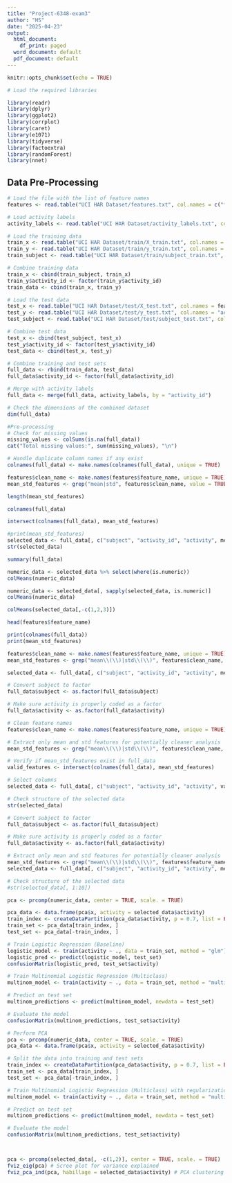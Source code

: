 ---
title: "Project-6348-exam3"
author: "HS"
date: "2025-04-23"
output:
  html_document:
    df_print: paged
  word_document: default
  pdf_document: default
---

```{r setup, include=FALSE}
knitr::opts_chunk$set(echo = TRUE)
```

```{r}
# Load the required libraries

library(readr)
library(dplyr)
library(ggplot2)
library(corrplot)
library(caret)
library(e1071)
library(tidyverse)
library(factoextra)
library(randomForest)
library(nnet)

```


## Data Pre-Processing

```{r  }
# Load the file with the list of feature names
features <- read.table("UCI HAR Dataset/features.txt", col.names = c("feature_id", "feature_name"))

# Load activity labels
activity_labels <- read.table("UCI HAR Dataset/activity_labels.txt", col.names = c("activity_id", "activity"))

# Load the training data
train_x <- read.table("UCI HAR Dataset/train/X_train.txt", col.names = features$feature_name)
train_y <- read.table("UCI HAR Dataset/train/y_train.txt", col.names = "activity_id")
train_subject <- read.table("UCI HAR Dataset/train/subject_train.txt", col.names = "subject")

# Combine training data
train_x <- cbind(train_subject, train_x)
train_y$activity_id <- factor(train_y$activity_id)
train_data <- cbind(train_x, train_y)

# Load the test data
test_x <- read.table("UCI HAR Dataset/test/X_test.txt", col.names = features$feature_name)
test_y <- read.table("UCI HAR Dataset/test/y_test.txt", col.names = "activity_id")
test_subject <- read.table("UCI HAR Dataset/test/subject_test.txt", col.names = "subject")

# Combine test data
test_x <- cbind(test_subject, test_x)
test_y$activity_id <- factor(test_y$activity_id)
test_data <- cbind(test_x, test_y)

# Combine training and test sets
full_data <- rbind(train_data, test_data)
full_data$activity_id <- factor(full_data$activity_id)

# Merge with activity labels
full_data <- merge(full_data, activity_labels, by = "activity_id")

# Check the dimensions of the combined dataset
dim(full_data)
```

```{r  }
#Pre-processing
# Check for missing values
missing_values <- colSums(is.na(full_data))
cat("Total missing values:", sum(missing_values), "\n")

# Handle duplicate column names if any exist
colnames(full_data) <- make.names(colnames(full_data), unique = TRUE)
```


```{r}
features$clean_name <- make.names(features$feature_name, unique = TRUE)
mean_std_features <- grep("mean|std", features$clean_name, value = TRUE)

```


```{r}
length(mean_std_features)
```

```{r}
colnames(full_data)
```


```{r}
intersect(colnames(full_data), mean_std_features)
```


```{r}
#print(mean_std_features)
selected_data <- full_data[, c("subject", "activity_id", "activity", mean_std_features)]
str(selected_data)

```


```{r}
summary(full_data)
```


```{r  }
numeric_data <- selected_data %>% select(where(is.numeric))
colMeans(numeric_data)
```


```{r}
numeric_data <- selected_data[, sapply(selected_data, is.numeric)]
colMeans(numeric_data)

```



```{r}
colMeans(selected_data[,-c(1,2,3)])

```


```{r  }
head(features$feature_name)

```
```{r}
print(colnames(full_data))
print(mean_std_features)

features$clean_name <- make.names(features$feature_name, unique = TRUE)
mean_std_features <- grep("mean\\(\\)|std\\(\\)", features$clean_name, value = TRUE)

selected_data <- full_data[, c("subject", "activity_id", "activity", mean_std_features)]

# Convert subject to factor
full_data$subject <- as.factor(full_data$subject)

# Make sure activity is properly coded as a factor
full_data$activity <- as.factor(full_data$activity)

# Clean feature names
features$clean_name <- make.names(features$feature_name, unique = TRUE)

# Extract only mean and std features for potentially cleaner analysis
mean_std_features <- grep("mean\\(\\)|std\\(\\)", features$clean_name, value = TRUE)

# Verify if mean_std_features exist in full_data
valid_features <- intersect(colnames(full_data), mean_std_features)

# Select columns
selected_data <- full_data[, c("subject", "activity_id", "activity", valid_features)]

# Check structure of the selected data
str(selected_data)

```


```{r  }
# Convert subject to factor
full_data$subject <- as.factor(full_data$subject)

# Make sure activity is properly coded as a factor
full_data$activity <- as.factor(full_data$activity)

# Extract only mean and std features for potentially cleaner analysis
mean_std_features <- grep("mean\\(\\)|std\\(\\)", features$feature_name, value = TRUE)
selected_data <- full_data[, c("subject", "activity_id", "activity", mean_std_features)]

# Check structure of the selected data
#str(selected_data[, 1:10])
```


```{r  }
pca <- prcomp(numeric_data, center = TRUE, scale. = TRUE)

```


```{r}
pca_data <- data.frame(pca$x, activity = selected_data$activity)
train_index <- createDataPartition(pca_data$activity, p = 0.7, list = FALSE)
train_set <- pca_data[train_index, ]
test_set <- pca_data[-train_index, ]

# Train Logistic Regression (Baseline)
logistic_model <- train(activity ~ ., data = train_set, method = "glm")
logistic_pred <- predict(logistic_model, test_set)
confusionMatrix(logistic_pred, test_set$activity)

```

```{r}

# Train Multinomial Logistic Regression (Multiclass)
multinom_model <- train(activity ~ ., data = train_set, method = "multinom")

# Predict on test set
multinom_predictions <- predict(multinom_model, newdata = test_set)

# Evaluate the model
confusionMatrix(multinom_predictions, test_set$activity)

```

```{r}
# Perform PCA
pca <- prcomp(numeric_data, center = TRUE, scale. = TRUE)
pca_data <- data.frame(pca$x, activity = selected_data$activity)

# Split the data into training and test sets
train_index <- createDataPartition(pca_data$activity, p = 0.7, list = FALSE)
train_set <- pca_data[train_index, ]
test_set <- pca_data[-train_index, ]

# Train Multinomial Logistic Regression (Multiclass) with regularization
multinom_model <- train(activity ~ ., data = train_set, method = "multinom", maxit = 100, trace = TRUE, decay = 0.1)

# Predict on test set
multinom_predictions <- predict(multinom_model, newdata = test_set)

# Evaluate the model
confusionMatrix(multinom_predictions, test_set$activity)




```





```{r  }
pca <- prcomp(selected_data[, -c(1,2)], center = TRUE, scale. = TRUE)
fviz_eig(pca) # Scree plot for variance explained
fviz_pca_ind(pca, habillage = selected_data$activity) # PCA clustering

```

```{r  }

```


```{r  }

```